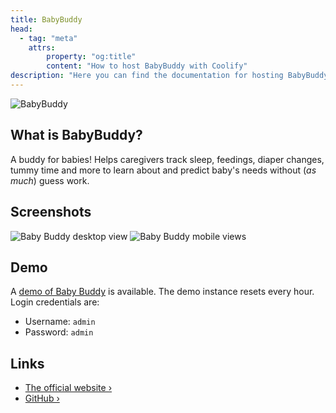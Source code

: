 ```yaml
---
title: BabyBuddy
head:
  - tag: "meta"
    attrs:
        property: "og:title"
        content: "How to host BabyBuddy with Coolify"
description: "Here you can find the documentation for hosting BabyBuddy with Coolify."
---
```



<Badge text="One-click setup." variant="note" size="large" />

![BabyBuddy](https://raw.githubusercontent.com/babybuddy/babybuddy/master/babybuddy/static_src/logo/icon.png)

## What is BabyBuddy?

A buddy for babies! Helps caregivers track sleep, feedings, diaper changes, tummy time and more to learn about and predict baby's needs without (_as much_) guess work.

## Screenshots

![Baby Buddy desktop view](https://raw.githubusercontent.com/babybuddy/babybuddy/master/screenshot.png)
![Baby Buddy mobile views](https://raw.githubusercontent.com/babybuddy/babybuddy/master/screenshot_mobile.png)

## Demo

A [demo of Baby Buddy](https://demo.baby-buddy.net) is available. The demo instance
resets every hour. Login credentials are:

- Username: `admin`
- Password: `admin`

## Links

- [The official website ›](https://docs.baby-buddy.net/)
- [GitHub ›](https://github.com/babybuddy/babybuddy)
